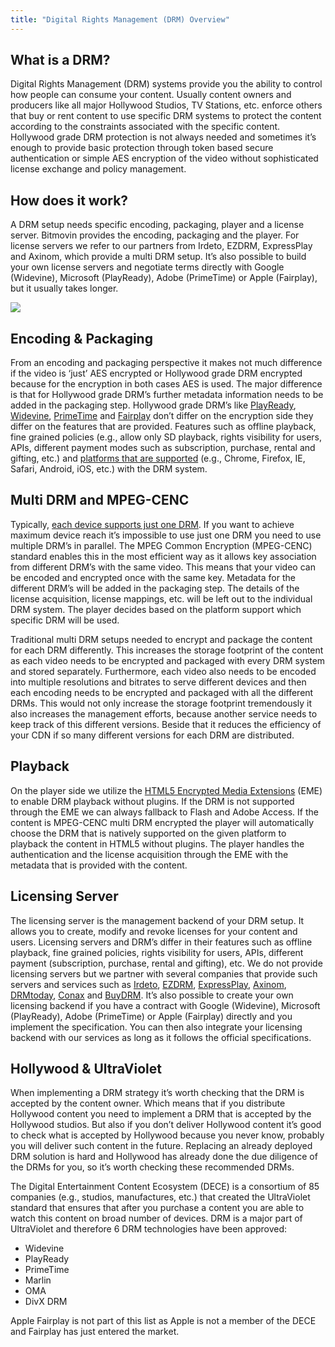 ```yaml
---
title: "Digital Rights Management (DRM) Overview"
---
```


## What is a DRM?

Digital Rights Management (DRM) systems provide you the ability to control how people can consume your content. Usually content owners and producers like all major Hollywood Studios, TV Stations, etc. enforce others that buy or rent content to use specific DRM systems to protect the content according to the constraints associated with the specific content. Hollywood grade DRM protection is not always needed and sometimes it’s enough to provide basic protection through token based secure authentication or simple AES encryption of the video without sophisticated license exchange and policy management.

## How does it work?

A DRM setup needs specific encoding, packaging, player and a license server. Bitmovin provides the encoding, packaging and the player. For license servers we refer to our partners from Irdeto, EZDRM, ExpressPlay and Axinom, which provide a multi DRM setup. It’s also possible to build your own license servers and negotiate terms directly with Google (Widevine), Microsoft (PlayReady), Adobe (PrimeTime) or Apple (Fairplay), but it usually takes longer.

![](/images/encoding/docs/79b568d-image.png)

## Encoding & Packaging

From an encoding and packaging perspective it makes not much difference if the video is ‘just’ AES encrypted or Hollywood grade DRM encrypted because for the encryption in both cases AES is used. The major difference is that for Hollywood grade DRM’s further metadata information needs to be added in the packaging step. Hollywood grade DRM’s like [PlayReady](https://developer.bitmovin.com/playback/docs/setup-using-multiple-drm-solutions#playready), [Widevine](https://developer.bitmovin.com/playback/docs/setup-using-multiple-drm-solutions#widevine), [PrimeTime](https://developer.bitmovin.com/playback/docs/setup-using-multiple-drm-solutions#adobe-primetime) and [Fairplay](https://developer.bitmovin.com/playback/docs/setup-using-multiple-drm-solutions#fairplay) don’t differ on the encryption side they differ on the features that are provided. Features such as offline playback, fine grained policies (e.g., allow only SD playback, rights visibility for users, APIs, different payment modes such as subscription, purchase, rental and gifting, etc.) and [platforms that are supported](https://developer.bitmovin.com/playback/docs/drm-content-protection) (e.g., Chrome, Firefox, IE, Safari, Android, iOS, etc.) with the DRM system.

## Multi DRM and MPEG-CENC

Typically, [each device supports just one DRM](https://developer.bitmovin.com/playback/docs/drm-content-protection). If you want to achieve maximum device reach it’s impossible to use just one DRM you need to use multiple DRM’s in parallel. The MPEG Common Encryption (MPEG-CENC) standard enables this in the most efficient way as it allows key association from different DRM’s with the same video. This means that your video can be encoded and encrypted once with the same key. Metadata for the different DRM’s will be added in the packaging step. The details of the license acquisition, license mappings, etc. will be left out to the individual DRM system. The player decides based on the platform support which specific DRM will be used.

Traditional multi DRM setups needed to encrypt and package the content for each DRM differently. This increases the storage footprint of the content as each video needs to be encrypted and packaged with every DRM system and stored separately. Furthermore, each video also needs to be encoded into multiple resolutions and bitrates to serve different devices and then each encoding needs to be encrypted and packaged with all the different DRMs. This would not only increase the storage footprint tremendously it also increases the management efforts, because another service needs to keep track of this different versions. Beside that it reduces the efficiency of your CDN if so many different versions for each DRM are distributed.

## Playback

On the player side we utilize the [HTML5 Encrypted Media Extensions](https://www.w3.org/TR/encrypted-media/) (EME) to enable DRM playback without plugins. If the DRM is not supported through the EME we can always fallback to Flash and Adobe Access. If the content is MPEG-CENC multi DRM encrypted the player will automatically choose the DRM that is natively supported on the given platform to playback the content in HTML5 without plugins. The player handles the authentication and the license acquisition through the EME with the metadata that is provided with the content.

## Licensing Server

The licensing server is the management backend of your DRM setup. It allows you to create, modify and revoke licenses for your content and users. Licensing servers and DRM’s differ in their features such as offline playback, fine grained policies, rights visibility for users, APIs, different payment (subscription, purchase, rental and gifting), etc. We do not provide licensing servers but we partner with several companies that provide such servers and services such as [Irdeto](https://developer.bitmovin.com/playback/docs/playing-protected-content-with-irdeto), [EZDRM](https://bitmovin.com/docs/player/tutorials/how-to-play-drm-protected-content-with-ezdrm), [ExpressPlay](https://bitmovin.com/docs/player/tutorials/how-to-play-multi-drm-protected-content-with-intertrust-expressplay), [Axinom](http://www.axinom.com/), [DRMtoday](https://developer.bitmovin.com/playback/docs/playing-protected-content-with-drmtoday), [Conax](https://bitmovin.com/docs/player/tutorials/setup-the-bitmovin-player-with-conax-drm-service) and [BuyDRM](https://developer.bitmovin.com/playback/docs/playing-protected-content-using-buydrm). It’s also possible to create your own licensing backend if you have a contract with Google (Widevine), Microsoft (PlayReady), Adobe (PrimeTime) or Apple (Fairplay) directly and you implement the specification. You can then also integrate your licensing backend with our services as long as it follows the official specifications.

## Hollywood & UltraViolet

When implementing a DRM strategy it’s worth checking that the DRM is accepted by the content owner. Which means that if you distribute Hollywood content you need to implement a DRM that is accepted by the Hollywood studios. But also if you don’t deliver Hollywood content it’s good to check what is accepted by Hollywood because you never know, probably you will deliver such content in the future. Replacing an already deployed DRM solution is hard and Hollywood has already done the due diligence of the DRMs for you, so it’s worth checking these recommended DRMs.

The Digital Entertainment Content Ecosystem (DECE) is a consortium of 85 companies (e.g., studios, manufactures, etc.) that created the UltraViolet standard that ensures that after you purchase a content you are able to watch this content on broad number of devices. DRM is a major part of UltraViolet and therefore 6 DRM technologies have been approved:

* Widevine
* PlayReady
* PrimeTime
* Marlin
* OMA
* DivX DRM

Apple Fairplay is not part of this list as Apple is not a member of the DECE and Fairplay has just entered the market.